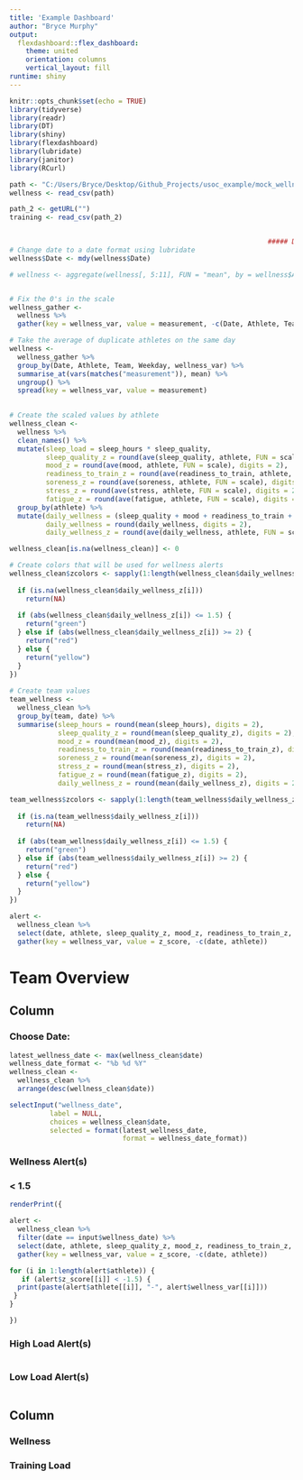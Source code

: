 ```yaml
---
title: 'Example Dashboard'
author: "Bryce Murphy"
output: 
  flexdashboard::flex_dashboard:
    theme: united
    orientation: columns
    vertical_layout: fill
runtime: shiny
---
```




```r
knitr::opts_chunk$set(echo = TRUE)
library(tidyverse)
library(readr)
library(DT)
library(shiny)
library(flexdashboard)
library(lubridate)
library(janitor)
library(RCurl)
```



```r


path <- "C:/Users/Bryce/Desktop/Github_Projects/usoc_example/mock_wellness.csv"
wellness <- read_csv(path)

path_2 <- getURL("")
training <- read_csv(path_2)


                                                                ##### DATA CLEANING #####
# Change date to a date format using lubridate
wellness$Date <- mdy(wellness$Date)

# wellness <- aggregate(wellness[, 5:11], FUN = "mean", by = wellness$Athlete, wellness$Date)


# Fix the 0's in the scale
wellness_gather <-
  wellness %>%
  gather(key = wellness_var, value = measurement, -c(Date, Athlete, Team, Weekday))

# Take the average of duplicate athletes on the same day
wellness <- 
  wellness_gather %>%
  group_by(Date, Athlete, Team, Weekday, wellness_var) %>%
  summarise_at(vars(matches("measurement")), mean) %>%
  ungroup() %>%
  spread(key = wellness_var, value = measurement)
  

# Create the scaled values by athlete
wellness_clean <-
  wellness %>%
  clean_names() %>%
  mutate(sleep_load = sleep_hours * sleep_quality,
         sleep_quality_z = round(ave(sleep_quality, athlete, FUN = scale), digits = 2),
         mood_z = round(ave(mood, athlete, FUN = scale), digits = 2),
         readiness_to_train_z = round(ave(readiness_to_train, athlete, FUN = scale), digits = 2),
         soreness_z = round(ave(soreness, athlete, FUN = scale), digits = 2),
         stress_z = round(ave(stress, athlete, FUN = scale), digits = 2),
         fatigue_z = round(ave(fatigue, athlete, FUN = scale), digits = 2)) %>%
  group_by(athlete) %>%
  mutate(daily_wellness = (sleep_quality + mood + readiness_to_train + soreness + stress + fatigue)/6,
         daily_wellness = round(daily_wellness, digits = 2),
         daily_wellness_z = round(ave(daily_wellness, athlete, FUN = scale), digits = 2))

wellness_clean[is.na(wellness_clean)] <- 0

# Create colors that will be used for wellness alerts
wellness_clean$zcolors <- sapply(1:length(wellness_clean$daily_wellness_z), function(i) {
  
  if (is.na(wellness_clean$daily_wellness_z[i]))
    return(NA)
  
  if (abs(wellness_clean$daily_wellness_z[i]) <= 1.5) {
    return("green")
  } else if (abs(wellness_clean$daily_wellness_z[i]) >= 2) {
    return("red")
  } else {
    return("yellow")
  }
})
    
# Create team values
team_wellness <- 
  wellness_clean %>%
  group_by(team, date) %>%
  summarise(sleep_hours = round(mean(sleep_hours), digits = 2),
            sleep_quality_z = round(mean(sleep_quality_z), digits = 2),
            mood_z = round(mean(mood_z), digits = 2),
            readiness_to_train_z = round(mean(readiness_to_train_z), digits = 2),
            soreness_z = round(mean(soreness_z), digits = 2),
            stress_z = round(mean(stress_z), digits = 2),
            fatigue_z = round(mean(fatigue_z), digits = 2),
            daily_wellness_z = round(mean(daily_wellness_z), digits = 2))

team_wellness$zcolors <- sapply(1:length(team_wellness$daily_wellness_z), function(i) {
  
  if (is.na(team_wellness$daily_wellness_z[i]))
    return(NA)
  
  if (abs(team_wellness$daily_wellness_z[i]) <= 1.5) {
    return("green")
  } else if (abs(team_wellness$daily_wellness_z[i]) >= 2) {
    return("red")
  } else {
    return("yellow")
  }
})

alert <- 
  wellness_clean %>%
  select(date, athlete, sleep_quality_z, mood_z, readiness_to_train_z, soreness_z, stress_z, fatigue_z) %>%
  gather(key = wellness_var, value = z_score, -c(date, athlete))

```

Team Overview
==================================

Column {.sidebar}
----------------------------------

### Choose Date: {data-height=100}
```r

latest_wellness_date <- max(wellness_clean$date)
wellness_date_format <- "%b %d %Y"
wellness_clean <-
  wellness_clean %>%
  arrange(desc(wellness_clean$date))

selectInput("wellness_date",
          label = NULL,
          choices = wellness_clean$date,
          selected = format(latest_wellness_date, 
                            format = wellness_date_format))


```

### Wellness Alert(s) 
### < 1.5 {data-height=200}
```r


renderPrint({

alert <- 
  wellness_clean %>%
  filter(date == input$wellness_date) %>%
  select(date, athlete, sleep_quality_z, mood_z, readiness_to_train_z, soreness_z, stress_z, fatigue_z) %>%
  gather(key = wellness_var, value = z_score, -c(date, athlete))

for (i in 1:length(alert$athlete)) {
   if (alert$z_score[[i]] < -1.5) {
  print(paste(alert$athlete[[i]], "-", alert$wellness_var[[i]]))
 } 
}

})

```

### High Load Alert(s)
```r

```


### Low Load Alert(s)
```r

```

Column{.tabset}
----------------------

### Wellness

### Training Load












